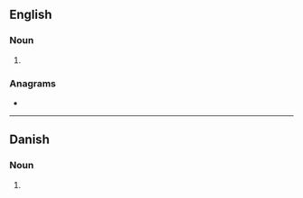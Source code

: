 {{also|Senders}}
==English==

===Noun===
{{head|en|noun plural form}}

# {{plural of|sender|lang=en}}

===Anagrams===
* {{anagrams|en|a=deenrss|redness|resends}}

----

==Danish==

===Noun===
{{head|da|noun form|g=c}}

# {{genitive singular indefinite of|sender|lang=da}}